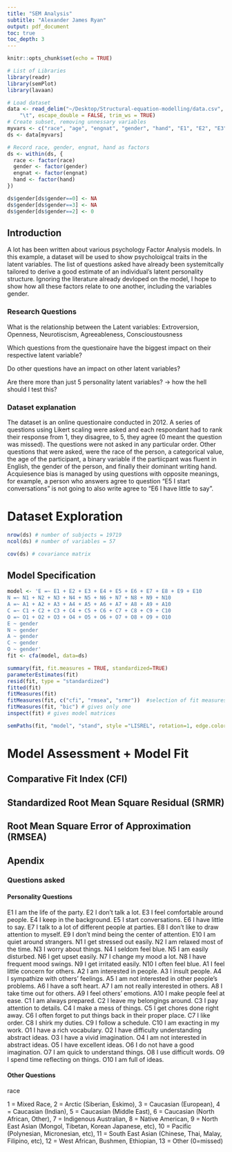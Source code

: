 ```yaml
---
title: "SEM Analysis"
subtitle: "Alexander James Ryan"
output: pdf_document
toc: true
toc_depth: 3
---
```


```r
knitr::opts_chunk$set(echo = TRUE)

# List of Libraries
library(readr)
library(semPlot)
library(lavaan)

# Load dataset
data <- read_delim("~/Desktop/Structural-equation-modelling/data.csv", 
    "\t", escape_double = FALSE, trim_ws = TRUE)
# Create subset, removing unnessary variables
myvars <- c("race", "age", "engnat", "gender", "hand", "E1", "E2", "E3", "E4", "E5", "E6", "E7", "E8", "E9", "E10", "N1", "N2", "N3", "N4", "N5", "N6", "N7", "N8", "N9", "N10", "A1", "A2", "A3", "A4", "A5", "A6", "A7", "A8", "A9", "A10", "C1", "C2", "C3", "C4", "C5", "C6", "C7", "C8", "C9", "C10", "O1", "O2", "O3", "O4", "O5", "O6", "O7", "O8", "O9", "O10")
ds <- data[myvars]

# Record race, gender, engnat, hand as factors
ds <- within(ds, {
  race <- factor(race)
  gender <- factor(gender)
  engnat <- factor(engnat)
  hand <- factor(hand)
})

ds$gender[ds$gender==0] <- NA
ds$gender[ds$gender==3] <- NA
ds$gender[ds$gender==2] <- 0
```

## Introduction

A lot has been written about various psychology Factor Analysis models. In this example, a dataset will be used to show psycholoigcal traits in the latent variables. The list of questions asked have already been systemitcally tailored to derive a good estimate of an individual's latent personality structure. Ignoring the literature already devloped on the model, I hope to show how all these factors relate to one another, including the variables gender.

### Research Questions

What is the relationship between the Latent variables:
Extroversion, Openness, Neurotiscism, Agreeableness, Conscioustousness

Which questions from the questionaire have the biggest impact on their respective latent variable?

Do other questions have an impact on other latent variables?

Are there more than just 5 personality latent variables? -> how the hell should I test this?

### Dataset explanation

The dataset is an online questionaire conducted in 2012. A series of questions using Likert scaling were asked and each respondant had to rank their response from 1, they disagree, to 5, they agree (0 meant the question was missed). The questions were not asked in any particular order. Other questions that were asked, were the race of the person, a categorical value, the age of the participant, a binary variable if the partiicpant was fluent in English, the gender of the person, and finally their dominant writing hand. Acquiesence bias is managed by using questions with opposite meanings, for example, a person who answers agree to question "E5 I start conversations" is not going to also write agree to "E6 I have little to say".

# Dataset Exploration
```r
nrow(ds) # number of subjects = 19719
ncol(ds) # number of variables = 57
```


```r
cov(ds) # covariance matrix
```







## Model Specification

```r
model <- 'E =~ E1 + E2 + E3 + E4 + E5 + E6 + E7 + E8 + E9 + E10
N =~ N1 + N2 + N3 + N4 + N5 + N6 + N7 + N8 + N9 + N10
A =~ A1 + A2 + A3 + A4 + A5 + A6 + A7 + A8 + A9 + A10
C =~ C1 + C2 + C3 + C4 + C5 + C6 + C7 + C8 + C9 + C10
O =~ O1 + O2 + O3 + O4 + O5 + O6 + O7 + O8 + O9 + O10
E ~ gender
N ~ gender
A ~ gender
C ~ gender
O ~ gender' 
fit <- cfa(model, data=ds)

summary(fit, fit.measures = TRUE, standardized=TRUE)
parameterEstimates(fit)
resid(fit, type = "standardized")
fitted(fit)
fitMeasures(fit)
fitMeasures(fit, c("cfi", "rmsea", "srmr"))  #selection of fit measures
fitMeasures(fit, "bic") # gives only one
inspect(fit) # gives model matrices

semPaths(fit, "model", "stand", style ="LISREL", rotation=1, edge.color="black", edge.label.cex=1, mar=c(10,1,2,1))

```




# Model Assessment + Model Fit

## Comparative Fit Index (CFI) 

## Standardized Root Mean Square Residual (SRMR)

## Root Mean Square Error of Approximation (RMSEA)

## Apendix

### Questions asked

#### Personality Questions

E1	I am the life of the party.
E2	I don't talk a lot.
E3	I feel comfortable around people.
E4	I keep in the background.
E5	I start conversations.
E6	I have little to say.
E7	I talk to a lot of different people at parties.
E8	I don't like to draw attention to myself.
E9	I don't mind being the center of attention.
E10	I am quiet around strangers.
N1	I get stressed out easily.
N2	I am relaxed most of the time.
N3	I worry about things.
N4	I seldom feel blue.
N5	I am easily disturbed.
N6	I get upset easily.
N7	I change my mood a lot.
N8	I have frequent mood swings.
N9	I get irritated easily.
N10	I often feel blue.
A1	I feel little concern for others.
A2	I am interested in people.
A3	I insult people.
A4	I sympathize with others' feelings.
A5	I am not interested in other people's problems.
A6	I have a soft heart.
A7	I am not really interested in others.
A8	I take time out for others.
A9	I feel others' emotions.
A10	I make people feel at ease.
C1	I am always prepared.
C2	I leave my belongings around.
C3	I pay attention to details.
C4	I make a mess of things.
C5	I get chores done right away.
C6	I often forget to put things back in their proper place.
C7	I like order.
C8	I shirk my duties.
C9	I follow a schedule.
C10	I am exacting in my work.
O1	I have a rich vocabulary.
O2	I have difficulty understanding abstract ideas.
O3	I have a vivid imagination.
O4	I am not interested in abstract ideas.
O5	I have excellent ideas.
O6	I do not have a good imagination.
O7	I am quick to understand things.
O8	I use difficult words.
O9	I spend time reflecting on things.
O10	I am full of ideas.

#### Other Questions

race 

1 = Mixed Race, 2 = Arctic (Siberian, Eskimo), 3 = Caucasian (European), 4 = Caucasian (Indian), 5 = Caucasian (Middle East), 6 = Caucasian (North African, Other), 7 = Indigenous Australian, 8 = Native American, 9 = North East Asian (Mongol, Tibetan, Korean Japanese, etc), 10 = Pacific (Polynesian, Micronesian, etc), 11 = South East Asian (Chinese, Thai, Malay, Filipino, etc), 12 = West African, Bushmen, Ethiopian, 13 = Other (0=missed)



